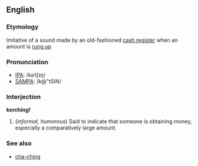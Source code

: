 ==English==
===Etymology===
Imitative of a sound made by an old-fashioned [[cash register]] when an amount is [[ring up|rung up]]

===Pronunciation===
*[[IPA]]: /kəˈtʃɪŋ/
*[[SAMPA]]: /k@"tSIN/

===Interjection===
'''kerching!'''

#(''informal, humorous'') Said to indicate that someone is obtaining money, especially a comparatively large amount.

===See also===
*[[cha-ching]]